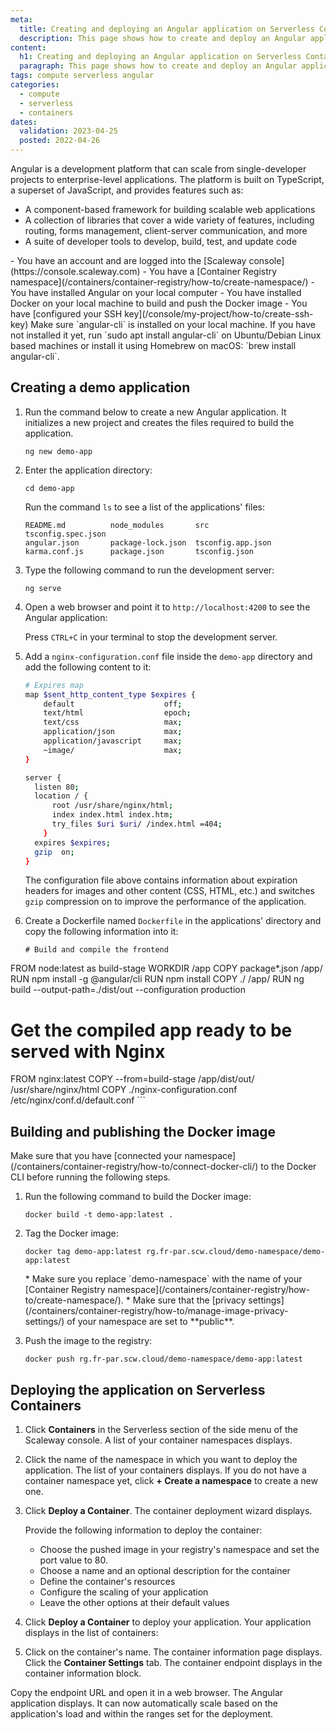 ```yaml
---
meta:
  title: Creating and deploying an Angular application on Serverless Containers
  description: This page shows how to create and deploy an Angular application on Serverless Containers.
content:
  h1: Creating and deploying an Angular application on Serverless Containers
  paragraph: This page shows how to create and deploy an Angular application on Serverless Containers.
tags: compute serverless angular
categories:
  - compute
  - serverless
  - containers
dates:
  validation: 2023-04-25
  posted: 2022-04-26
---
```


Angular is a development platform that can scale from single-developer projects to enterprise-level applications. The platform is built on TypeScript, a superset of JavaScript, and provides features such as:
* A component-based framework for building scalable web applications
* A collection of libraries that cover a wide variety of features, including routing, forms management, client-server communication, and more
* A suite of developer tools to develop, build, test, and update code

<Macro id="iam-requirements" />
 
<Message type="requirement">
  - You have an account and are logged into the [Scaleway console](https://console.scaleway.com) 
  - You have a [Container Registry namespace](/containers/container-registry/how-to/create-namespace/)
  - You have installed Angular on your local computer 
  - You have installed Docker on your local machine to build and push the Docker image
  - You have [configured your SSH key](/console/my-project/how-to/create-ssh-key)
</Message>

<Message type="requirement">
Make sure `angular-cli` is installed on your local machine. If you have not installed it yet, run `sudo apt install angular-cli` on Ubuntu/Debian Linux based machines or install it using Homebrew on macOS: `brew install angular-cli`.
</Message>

## Creating a demo application

1. Run the command below to create a new Angular application. It initializes a new project and creates the files required to build the application.
    ```
    ng new demo-app
    ```
2. Enter the application directory:
    ```
    cd demo-app
    ```
    Run the command `ls` to see a list of the applications' files: 
    ```
    README.md          node_modules       src                tsconfig.spec.json
    angular.json       package-lock.json  tsconfig.app.json
    karma.conf.js      package.json       tsconfig.json
    ```
3. Type the following command to run the development server: 
    ```
    ng serve
    ```
4. Open a web browser and point it to `http://localhost:4200` to see the Angular application: 
    <Lightbox src="scaleway-demo-app-running.webp" alt="" />

    Press `CTRL+C` in your terminal to stop the development server. 
5. Add a `nginx-configuration.conf` file inside the `demo-app` directory and add the following content to it:
    ```sh
    # Expires map
    map $sent_http_content_type $expires {
        default                    off;
        text/html                  epoch;
        text/css                   max;
        application/json           max;
        application/javascript     max;
        ~image/                    max;
    }

    server {
      listen 80;
      location / {
          root /usr/share/nginx/html;
          index index.html index.htm;
          try_files $uri $uri/ /index.html =404;
        }
      expires $expires;
      gzip  on;
    }
    ```

    The configuration file above contains information about expiration headers for images and other content (CSS, HTML, etc.) and switches `gzip` compression on to improve the performance of the application.
6. Create a Dockerfile named `Dockerfile` in the applications' directory and copy the following information into it:
    ```
    # Build and compile the frontend
  FROM node:latest as build-stage
  WORKDIR /app
  COPY package*.json /app/
  RUN npm install -g @angular/cli
  RUN npm install
  COPY ./ /app/
  RUN ng build --output-path=./dist/out --configuration production
  # Get the compiled app ready to be served with Nginx
  FROM nginx:latest
  COPY --from=build-stage /app/dist/out/ /usr/share/nginx/html
COPY ./nginx-configuration.conf /etc/nginx/conf.d/default.conf
    ```

## Building and publishing the Docker image

<Message type="important">
  Make sure that you have [connected your namespace](/containers/container-registry/how-to/connect-docker-cli/) to the Docker CLI before running the following steps.
</Message>

1. Run the following command to build the Docker image: 
    ```
    docker build -t demo-app:latest .
    ```
2. Tag the Docker image: 
    ```
    docker tag demo-app:latest rg.fr-par.scw.cloud/demo-namespace/demo-app:latest
    ```

    <Message type="tip">
      * Make sure you replace `demo-namespace` with the name of your [Container Registry namespace](/containers/container-registry/how-to/create-namespace/).
      * Make sure that the [privacy settings](/containers/container-registry/how-to/manage-image-privacy-settings/) of your namespace are set to **public**.
    </Message>
3. Push the image to the registry: 
    ```
    docker push rg.fr-par.scw.cloud/demo-namespace/demo-app:latest
    ````

## Deploying the application on Serverless Containers

1. Click **Containers** in the Serverless section of the side menu of the Scaleway console. A list of your container namespaces displays. 
2. Click the name of the namespace in which you want to deploy the application. The list of your containers displays.
    <Message type="tip">
      If you do not have a container namespace yet, click **+ Create a namespace** to create a new one. 
    </Message>
3. Click **Deploy a Container**. The container deployment wizard displays. 

    Provide the following information to deploy the container:
      - Choose the pushed image in your registry's namespace and set the port value to 80. 
        <Lightbox src="scaleway-choose-container.webp" alt="" />
      - Choose a name and an optional description for the container
      - Define the container's resources
      - Configure the scaling of your application
      - Leave the other options at their default values
4. Click **Deploy a Container** to deploy your application. Your application displays in the list of containers: 
    <Lightbox src="scaleway-deployed-containers.webp" alt="" />
5. Click on the container's name. The container information page displays. Click the **Container Settings** tab. The container endpoint displays in the container information block. 
    <Lightbox src="scaleway-container-endpoint.webp" alt="" />

Copy the endpoint URL and open it in a web browser. The Angular application displays. It can now automatically scale based on the application's load and within the ranges set for the deployment. 

